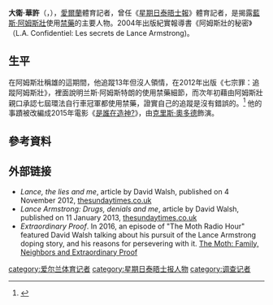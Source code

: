 {{NoteTA
|1=zh-hans:沃尔什;zh-hant:華許;
|2=zh-hans:兰斯;zh-hk:蘭斯;zh-tw:藍斯;
|3=zh-hans:阿姆斯特朗;zh-hk:岩士唐;zh-tw:阿姆斯壯;
}}
'''大衛·華許'''（{{lang-en|David Joseph Walsh}}，{{bd|1955年|6月17日|}}），[[愛爾蘭|愛爾蘭]]體育記者，曾任《[[星期日泰晤士報|星期日泰晤士報]]》體育記者，是揭露[[藍斯·阿姆斯壯|藍斯·阿姆斯壯]]使用[[禁藥|禁藥]]的主要人物。2004年出版紀實報導書《阿姆斯壯的秘密》（L.A. Confidentiel: Les secrets de Lance Armstrong)。

==生平==
在阿姆斯壯稱雄的這期間，他追蹤13年但沒人領情，在2012年出版《七宗罪：追蹤阿姆斯壯》，裡面說明兰斯·阿姆斯特朗的使用禁藥細節，而次年初藉由阿姆斯壯親口承認七屆環法自行車冠軍都使用禁藥，證實自己的追蹤是沒有錯誤的。<ref>{{cite web|first=David|last=Walsh|url=http://sportsillustrated.cnn.com/2012/writers/the_bonus/10/22/david-walsh-lance-armstrong/|title=Covering Lance Armstrong was a wild ride, but the truth came out|date=22 October 2012|accessdate=26 April 2014|work=[[Sports_Illustrated|Sports Illustrated]]|archive-date=2014-04-29|archive-url=https://web.archive.org/web/20140429045738/http://sportsillustrated.cnn.com/2012/writers/the_bonus/10/22/david-walsh-lance-armstrong/|dead-url=no}}</ref> 他的事蹟被改編成2015年電影《[[是誰在造神?|是誰在造神?]]》，由[[克里斯·奧多德|克里斯·奧多德]]飾演。

== 參考資料 ==
{{reflist}}

==外部链接==
* ''Lance, the lies and me'', article by David Walsh, published on 4 November 2012, [http://www.thesundaytimes.co.uk/sto/Magazine/Features/article1155948.ece thesundaytimes.co.uk] {{Wayback|url=http://www.thesundaytimes.co.uk/sto/Magazine/Features/article1155948.ece |date=20160304043536 }}
* ''Lance Armstrong: Drugs, denials and me'', article by David Walsh, published on 11 January 2013, [http://www.thesundaytimes.co.uk/sto/public/article1192199.ece  thesundaytimes.co.uk] {{Wayback|url=http://www.thesundaytimes.co.uk/sto/public/article1192199.ece |date=20170113062111 }}
* ''Extraordinary Proof''. In 2016, an episode of "The Moth Radio Hour" featured David Walsh talking about his pursuit of the Lance Armstrong doping story, and his reasons for persevering with it. [http://themoth.org/radio-hour/family-neighbors-and-extraordinary-proof The Moth: Family, Neighbors and Extraordinary Proof ] {{Wayback|url=http://themoth.org/radio-hour/family-neighbors-and-extraordinary-proof |date=20220120185845 }}

{{Authority control}}
{{DEFAULTSORT:Walsh, David}}
[[category:爱尔兰体育记者|category:爱尔兰体育记者]]
[[category:星期日泰晤士报人物|category:星期日泰晤士报人物]]
[[category:调查记者|category:调查记者]]